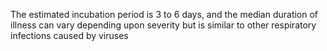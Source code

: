 The estimated incubation period is 3 to 6 days, and the median duration of illness can vary depending upon severity but is similar to other respiratory infections caused by viruses
